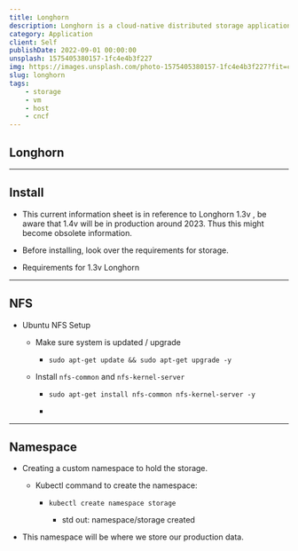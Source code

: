 ```yaml
---
title: Longhorn
description: Longhorn is a cloud-native distributed storage application that allows easy and persistent storage across the eco-system.
category: Application
client: Self
publishDate: 2022-09-01 00:00:00
unsplash: 1575405380157-1fc4e4b3f227
img: https://images.unsplash.com/photo-1575405380157-1fc4e4b3f227?fit=crop&w=1400&h=700&q=75
slug: longhorn
tags:
    - storage
    - vm
    - host
    - cncf
---
```



<MDXJS>

## Longhorn


</MDXJS>

---

<MDXJS>

## Install

-   This current information sheet is in reference to Longhorn 1.3v , be aware that 1.4v will be in production around 2023. Thus this might become obsolete information.
-   Before installing, look over the requirements for storage.

-   Requirements for 1.3v Longhorn


</MDXJS>

---

<MDXJS>

## NFS

-   Ubuntu NFS Setup

    -   Make sure system is updated / upgrade

        -   ```shell
            sudo apt-get update && sudo apt-get upgrade -y
            ```

    -   Install `nfs-common` and `nfs-kernel-server`

        -   ```shell
            sudo apt-get install nfs-common nfs-kernel-server -y
            ```

        -


</MDXJS>

---

<MDXJS>

## Namespace

-   Creating a custom namespace to hold the storage.

    -   Kubectl command to create the namespace:

        -   ```shell
            kubectl create namespace storage

            ```

            -   std out: namespace/storage created

-   This namespace will be where we store our production data.

</MDXJS>
